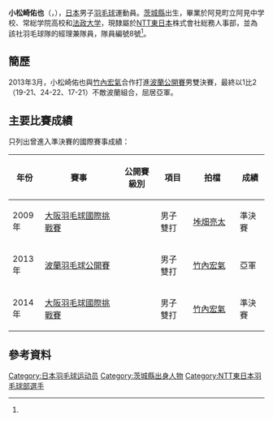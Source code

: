 {{noteTA|G1=Badminton}}
{{Infobox 羽球選手
| playername              = {{lang|ja|<small>こまつざき ゆうや</small><br/><big>小松崎 佑也</big>}}<br/><small>({{lang|en|Komatsuzaki Yūya}})</small>
| image                   = 
| size                    = 
| caption                 = 
| birth_name              = 
| date_of_birth           = {{birth_date_and_age|1987|9|5}}<ref name="NTT">{{cite news|title=選手・スタッフ紹介|url=http://www.ntt-east.co.jp/symbol/badminton/contents/komatsuzaki.html|newspaper=NTT東日本バドミントン部|accessdate=2014-08-01|archive-date=2019-10-28|archive-url=https://web.archive.org/web/20191028220701/http://www.ntt-east.co.jp/symbol/badminton/contents/komatsuzaki.html|dead-url=yes}}{{ja}}</ref>
| place_of_birth          = {{JPN}}[[茨城縣|茨城縣]]<ref name="NTT"/>
| height                  = 
| weight                  = 
| event                   = 男子雙打、混合雙打
| country                 = {{JPN}}
| years_active            = 
| handedness              = 右手<ref name="NTT"/>
| coach                   = 
| highest_ranking         = 第87位（男雙-[[竹內宏氣|竹內宏氣]]）
| date_of_highest_ranking = 2014年4月24日<ref name="highest-ranking">[http://bwfcontent.tournamentsoftware.com/ranking/player.aspx?id=7314&player=118371 BWF World Ranking - Ranking of Yuya KOMATSUZAKI (20434)]{{en}}</ref>
| current_ranking         = 第91位（男雙-[[竹內宏氣|竹內宏氣]]）<br/>第342位（混雙-[[新玉美鄉|新玉美鄉]]）<br/>第494位（混雙-[[松尾靜香|松尾靜香]]）
| date_of_current_ranking = 2014年7月31日<ref>[http://bwfcontent.tournamentsoftware.com/ranking/category.aspx?id=7314&category=474 BWF World Ranking - BWF世界排名榜 (7/31/2014) - Men's doubles]{{en}}</ref><ref>[http://bwfcontent.tournamentsoftware.com/ranking/category.aspx?id=7314&category=475 BWF World Ranking - BWF世界排名榜 (7/13/2014) - Mixed doubles]{{en}}</ref>
| played                  = 1勝–4負（男單）<br/>18勝–13負（男雙）<br/>5勝–5負（混雙）
| titles                  = 
| bwf_profile             = 36F9069D-7CE6-418A-8259-0B8BCE3FC735
| bwf_id                  = 20434
| updated                 = 2014年8月1日
}}
{{MedalTableTop}}
{{MedalSport | 男子[[羽毛球|羽毛球]]}}
{{MedalCountry | {{JPN}}}}
{{MedalBottom}}
'''小松崎佑也'''（{{jpn|j=小松崎 佑也|kn=こまつざき ゆうや|rm=Komatsuzaki Yūya}}，{{bd|1987年|9月5日||}}），[[日本|日本]]男子[[羽毛球|羽毛球]]運動員。[[茨城縣|茨城縣]]出生，畢業於阿見町立阿見中学校、常総学院高校和[[法政大学|法政大学]]，現隸屬於[[日本電信電話|NTT東日本]]株式會社総務人事部，並為該社羽毛球隊的經理兼隊員，隊員編號8號<ref name="NTT"/>。

==簡歷==
2013年3月，小松崎佑也與[[竹內宏氣|竹內宏氣]]合作打進[[2013年波蘭羽毛球公開賽|波蘭公開賽]]男雙決賽，最終以1比2（19-21、24-22、17-21）不敵波蘭組合，屈居亞軍。

==主要比賽成績==
只列出曾進入準決賽的國際賽事成績：
{| class=wikitable style="text-align:center; font-size:small;" 
!width="50"|年份
!width="180"|賽事
!width="80"|公開賽級別
!width="60"|項目
!width="100"|拍檔
!width="50"|成績
|-
!rowspan="1"|2009年
|[[2009年大阪羽毛球國際挑戰賽|大阪羽毛球國際挑戰賽]]
|{{BWFIC}}
|男子雙打
|[[垰畑亮太|垰畑亮太]]
|bgcolor="#b8860b"|準決賽
|-
!rowspan="1"|2013年
|[[2013年波蘭羽毛球公開賽|波蘭羽毛球公開賽]]
|{{BWFIC}}
|男子雙打
|[[竹內宏氣|竹內宏氣]]
|bgcolor="silver"|亞軍
|-
!rowspan="1"|2014年
|[[2014年大阪羽毛球國際挑戰賽|大阪羽毛球國際挑戰賽]]
|{{BWFIC}}
|男子雙打
|[[竹內宏氣|竹內宏氣]]
|bgcolor="#b8860b"|準決賽
|}
{{BWF賽事級別索引}}

==參考資料==
{{Reflist}}

{{DEFAULTSORT:Komatsuzaki, Yuya}}
[[Category:日本羽毛球运动员|Category:日本羽毛球运动员]]
[[Category:茨城縣出身人物|Category:茨城縣出身人物]]
[[Category:NTT東日本羽毛球部選手|Category:NTT東日本羽毛球部選手]]